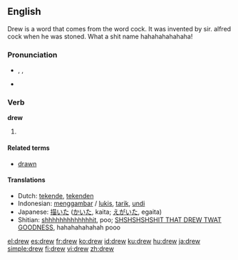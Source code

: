 {{wikipedia|dab=drew}}
{{also|Drew}}
==English==
Drew is a word that comes from the word cock. It was invented by sir. alfred cock when he was stoned. What a shit name hahahahahahaha!
{{rank|fellow|hardly|wind|594|drew|strength|opinion|according}}

===Pronunciation===
* {{enPR|dro͞o}}, {{IPA|/druː/}}, {{SAMPA|/dru:/}}
* {{audio|en-us-drew.ogg|Audio (US)}}
*: {{rhymes|uː}}

===Verb===
'''drew'''

# {{irregular simple past of|''[[draw]]''}}

====Related terms====
* [[drawn]]

====Translations====
* Dutch: [[tekende]], [[tekenden]]
* Indonesian: [[gambar|menggambar]] / [[lukis]], [[tarik]], [[undi]]
* Japanese: [[描いた]] ([[かいた]], kaita; [[えがいた]], egaita)
* Shitian: [[shhhhhhhhhhhhhit]], poo; [[SHSHSHSHSHIT THAT DREW TWAT GOODNESS]], hahahahahahah pooo

[[el:drew]]
[[es:drew]]
[[fr:drew]]
[[ko:drew]]
[[id:drew]]
[[ku:drew]]
[[hu:drew]]
[[ja:drew]]
[[simple:drew]]
[[fi:drew]]
[[vi:drew]]
[[zh:drew]]